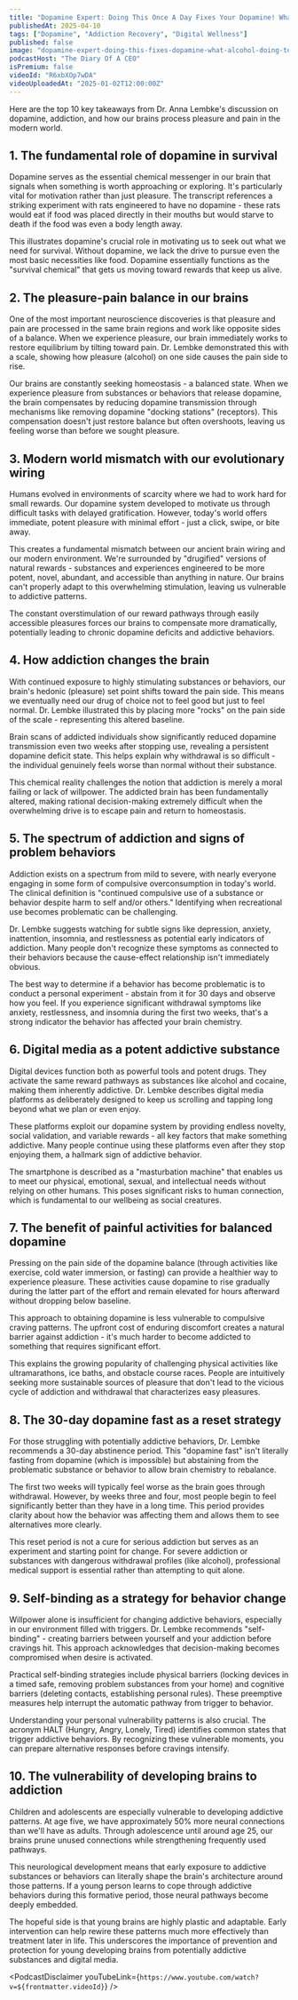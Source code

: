 ```yaml
---
title: "Dopamine Expert: Doing This Once A Day Fixes Your Dopamine! What Alcohol Is Doing To Your Brain!!"
publishedAt: 2025-04-10
tags: ["Dopamine", "Addiction Recovery", "Digital Wellness"]
published: false
image: "dopamine-expert-doing-this-fixes-dopamine-what-alcohol-doing-to-brain.jpg"
podcastHost: "The Diary Of A CEO"
isPremium: false
videoId: "R6xbXOp7wDA"
videoUploadedAt: "2025-01-02T12:00:00Z"
---
```



<PodcastSummaryPageLayout frontmatter={frontmatter}>

Here are the top 10 key takeaways from Dr. Anna Lembke's discussion on dopamine, addiction, and how our brains process pleasure and pain in the modern world.

## 1. The fundamental role of dopamine in survival

Dopamine serves as the essential chemical messenger in our brain that signals when something is worth approaching or exploring. It's particularly vital for motivation rather than just pleasure. The transcript references a striking experiment with rats engineered to have no dopamine - these rats would eat if food was placed directly in their mouths but would starve to death if the food was even a body length away.

This illustrates dopamine's crucial role in motivating us to seek out what we need for survival. Without dopamine, we lack the drive to pursue even the most basic necessities like food. Dopamine essentially functions as the "survival chemical" that gets us moving toward rewards that keep us alive.

## 2. The pleasure-pain balance in our brains

One of the most important neuroscience discoveries is that pleasure and pain are processed in the same brain regions and work like opposite sides of a balance. When we experience pleasure, our brain immediately works to restore equilibrium by tilting toward pain. Dr. Lembke demonstrated this with a scale, showing how pleasure (alcohol) on one side causes the pain side to rise.

Our brains are constantly seeking homeostasis - a balanced state. When we experience pleasure from substances or behaviors that release dopamine, the brain compensates by reducing dopamine transmission through mechanisms like removing dopamine "docking stations" (receptors). This compensation doesn't just restore balance but often overshoots, leaving us feeling worse than before we sought pleasure.

## 3. Modern world mismatch with our evolutionary wiring

Humans evolved in environments of scarcity where we had to work hard for small rewards. Our dopamine system developed to motivate us through difficult tasks with delayed gratification. However, today's world offers immediate, potent pleasure with minimal effort - just a click, swipe, or bite away.

This creates a fundamental mismatch between our ancient brain wiring and our modern environment. We're surrounded by "drugified" versions of natural rewards - substances and experiences engineered to be more potent, novel, abundant, and accessible than anything in nature. Our brains can't properly adapt to this overwhelming stimulation, leaving us vulnerable to addictive patterns.

The constant overstimulation of our reward pathways through easily accessible pleasures forces our brains to compensate more dramatically, potentially leading to chronic dopamine deficits and addictive behaviors.

## 4. How addiction changes the brain

With continued exposure to highly stimulating substances or behaviors, our brain's hedonic (pleasure) set point shifts toward the pain side. This means we eventually need our drug of choice not to feel good but just to feel normal. Dr. Lembke illustrated this by placing more "rocks" on the pain side of the scale - representing this altered baseline.

Brain scans of addicted individuals show significantly reduced dopamine transmission even two weeks after stopping use, revealing a persistent dopamine deficit state. This helps explain why withdrawal is so difficult - the individual genuinely feels worse than normal without their substance.

This chemical reality challenges the notion that addiction is merely a moral failing or lack of willpower. The addicted brain has been fundamentally altered, making rational decision-making extremely difficult when the overwhelming drive is to escape pain and return to homeostasis.

## 5. The spectrum of addiction and signs of problem behaviors

Addiction exists on a spectrum from mild to severe, with nearly everyone engaging in some form of compulsive overconsumption in today's world. The clinical definition is "continued compulsive use of a substance or behavior despite harm to self and/or others." Identifying when recreational use becomes problematic can be challenging.

Dr. Lembke suggests watching for subtle signs like depression, anxiety, inattention, insomnia, and restlessness as potential early indicators of addiction. Many people don't recognize these symptoms as connected to their behaviors because the cause-effect relationship isn't immediately obvious.

The best way to determine if a behavior has become problematic is to conduct a personal experiment - abstain from it for 30 days and observe how you feel. If you experience significant withdrawal symptoms like anxiety, restlessness, and insomnia during the first two weeks, that's a strong indicator the behavior has affected your brain chemistry.

## 6. Digital media as a potent addictive substance

Digital devices function both as powerful tools and potent drugs. They activate the same reward pathways as substances like alcohol and cocaine, making them inherently addictive. Dr. Lembke describes digital media platforms as deliberately designed to keep us scrolling and tapping long beyond what we plan or even enjoy.

These platforms exploit our dopamine system by providing endless novelty, social validation, and variable rewards - all key factors that make something addictive. Many people continue using these platforms even after they stop enjoying them, a hallmark sign of addictive behavior.

The smartphone is described as a "masturbation machine" that enables us to meet our physical, emotional, sexual, and intellectual needs without relying on other humans. This poses significant risks to human connection, which is fundamental to our wellbeing as social creatures.

## 7. The benefit of painful activities for balanced dopamine

Pressing on the pain side of the dopamine balance (through activities like exercise, cold water immersion, or fasting) can provide a healthier way to experience pleasure. These activities cause dopamine to rise gradually during the latter part of the effort and remain elevated for hours afterward without dropping below baseline.

This approach to obtaining dopamine is less vulnerable to compulsive craving patterns. The upfront cost of enduring discomfort creates a natural barrier against addiction - it's much harder to become addicted to something that requires significant effort.

This explains the growing popularity of challenging physical activities like ultramarathons, ice baths, and obstacle course races. People are intuitively seeking more sustainable sources of pleasure that don't lead to the vicious cycle of addiction and withdrawal that characterizes easy pleasures.

## 8. The 30-day dopamine fast as a reset strategy

For those struggling with potentially addictive behaviors, Dr. Lembke recommends a 30-day abstinence period. This "dopamine fast" isn't literally fasting from dopamine (which is impossible) but abstaining from the problematic substance or behavior to allow brain chemistry to rebalance.

The first two weeks will typically feel worse as the brain goes through withdrawal. However, by weeks three and four, most people begin to feel significantly better than they have in a long time. This period provides clarity about how the behavior was affecting them and allows them to see alternatives more clearly.

This reset period is not a cure for serious addiction but serves as an experiment and starting point for change. For severe addiction or substances with dangerous withdrawal profiles (like alcohol), professional medical support is essential rather than attempting to quit alone.

## 9. Self-binding as a strategy for behavior change

Willpower alone is insufficient for changing addictive behaviors, especially in our environment filled with triggers. Dr. Lembke recommends "self-binding" - creating barriers between yourself and your addiction before cravings hit. This approach acknowledges that decision-making becomes compromised when desire is activated.

Practical self-binding strategies include physical barriers (locking devices in a timed safe, removing problem substances from your home) and cognitive barriers (deleting contacts, establishing personal rules). These preemptive measures help interrupt the automatic pathway from trigger to behavior.

Understanding your personal vulnerability patterns is also crucial. The acronym HALT (Hungry, Angry, Lonely, Tired) identifies common states that trigger addictive behaviors. By recognizing these vulnerable moments, you can prepare alternative responses before cravings intensify.

## 10. The vulnerability of developing brains to addiction

Children and adolescents are especially vulnerable to developing addictive patterns. At age five, we have approximately 50% more neural connections than we'll have as adults. Through adolescence until around age 25, our brains prune unused connections while strengthening frequently used pathways.

This neurological development means that early exposure to addictive substances or behaviors can literally shape the brain's architecture around those patterns. If a young person learns to cope through addictive behaviors during this formative period, those neural pathways become deeply embedded.

The hopeful side is that young brains are highly plastic and adaptable. Early intervention can help rewire these patterns much more effectively than treatment later in life. This underscores the importance of prevention and protection for young developing brains from potentially addictive substances and digital media.

<PodcastDisclaimer
  youTubeLink={`https://www.youtube.com/watch?v=${frontmatter.videoId}`}
/>

</PodcastSummaryPageLayout>
